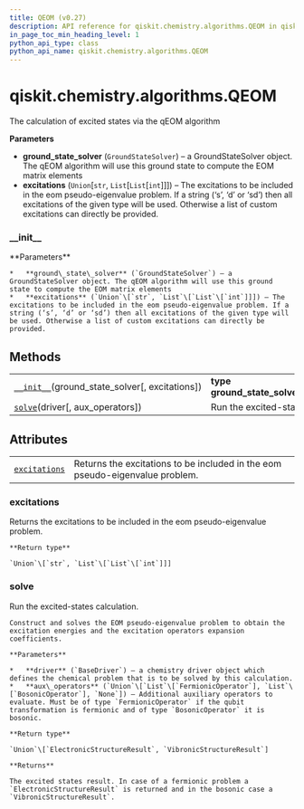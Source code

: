 ```yaml
---
title: QEOM (v0.27)
description: API reference for qiskit.chemistry.algorithms.QEOM in qiskit v0.27
in_page_toc_min_heading_level: 1
python_api_type: class
python_api_name: qiskit.chemistry.algorithms.QEOM
---
```


<span id="qiskit-chemistry-algorithms-qeom" />

# qiskit.chemistry.algorithms.QEOM

<Class id="qiskit.chemistry.algorithms.QEOM" isDedicatedPage={true} github="https://github.com/qiskit-community/qiskit-aqua/tree/stable/0.9/qiskit/chemistry/algorithms/excited_states_solvers/qeom.py" signature="QEOM(ground_state_solver, excitations='sd')" modifiers="class">
  The calculation of excited states via the qEOM algorithm

  **Parameters**

  *   **ground\_state\_solver** (`GroundStateSolver`) – a GroundStateSolver object. The qEOM algorithm will use this ground state to compute the EOM matrix elements
  *   **excitations** (`Union`\[`str`, `List`\[`List`\[`int`]]]) – The excitations to be included in the eom pseudo-eigenvalue problem. If a string (‘s’, ‘d’ or ‘sd’) then all excitations of the given type will be used. Otherwise a list of custom excitations can directly be provided.

  ### \_\_init\_\_

  <Function id="qiskit.chemistry.algorithms.QEOM.__init__" signature="__init__(ground_state_solver, excitations='sd')">
    **Parameters**

    *   **ground\_state\_solver** (`GroundStateSolver`) – a GroundStateSolver object. The qEOM algorithm will use this ground state to compute the EOM matrix elements
    *   **excitations** (`Union`\[`str`, `List`\[`List`\[`int`]]]) – The excitations to be included in the eom pseudo-eigenvalue problem. If a string (‘s’, ‘d’ or ‘sd’) then all excitations of the given type will be used. Otherwise a list of custom excitations can directly be provided.
  </Function>

  ## Methods

  |                                                                                                                                             |                                                   |
  | ------------------------------------------------------------------------------------------------------------------------------------------- | ------------------------------------------------- |
  | [`__init__`](#qiskit.chemistry.algorithms.QEOM.__init__ "qiskit.chemistry.algorithms.QEOM.__init__")(ground\_state\_solver\[, excitations]) | **type ground\_state\_solver**`GroundStateSolver` |
  | [`solve`](#qiskit.chemistry.algorithms.QEOM.solve "qiskit.chemistry.algorithms.QEOM.solve")(driver\[, aux\_operators])                      | Run the excited-states calculation.               |

  ## Attributes

  |                                                                                                               |                                                                              |
  | ------------------------------------------------------------------------------------------------------------- | ---------------------------------------------------------------------------- |
  | [`excitations`](#qiskit.chemistry.algorithms.QEOM.excitations "qiskit.chemistry.algorithms.QEOM.excitations") | Returns the excitations to be included in the eom pseudo-eigenvalue problem. |

  ### excitations

  <Attribute id="qiskit.chemistry.algorithms.QEOM.excitations">
    Returns the excitations to be included in the eom pseudo-eigenvalue problem.

    **Return type**

    `Union`\[`str`, `List`\[`List`\[`int`]]]
  </Attribute>

  ### solve

  <Function id="qiskit.chemistry.algorithms.QEOM.solve" signature="solve(driver, aux_operators=None)">
    Run the excited-states calculation.

    Construct and solves the EOM pseudo-eigenvalue problem to obtain the excitation energies and the excitation operators expansion coefficients.

    **Parameters**

    *   **driver** (`BaseDriver`) – a chemistry driver object which defines the chemical problem that is to be solved by this calculation.
    *   **aux\_operators** (`Union`\[`List`\[`FermionicOperator`], `List`\[`BosonicOperator`], `None`]) – Additional auxiliary operators to evaluate. Must be of type `FermionicOperator` if the qubit transformation is fermionic and of type `BosonicOperator` it is bosonic.

    **Return type**

    `Union`\[`ElectronicStructureResult`, `VibronicStructureResult`]

    **Returns**

    The excited states result. In case of a fermionic problem a `ElectronicStructureResult` is returned and in the bosonic case a `VibronicStructureResult`.
  </Function>
</Class>

